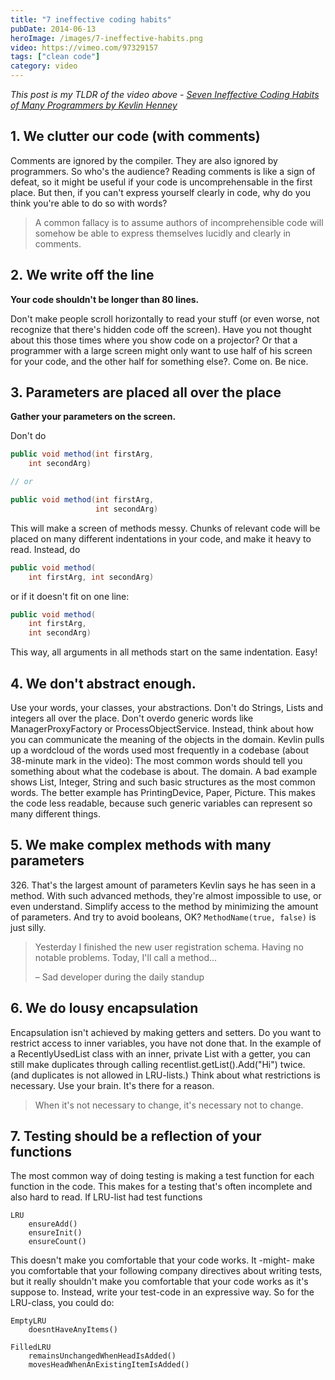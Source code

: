 ```yaml
---
title: "7 ineffective coding habits"
pubDate: 2014-06-13
heroImage: /images/7-ineffective-habits.png
video: https://vimeo.com/97329157
tags: ["clean code"]
category: video
---
```



<Vimeo id="https://vimeo.com/97329157" />

_This post is my TLDR of the video above - [Seven Ineffective Coding Habits of Many Programmers by Kevlin Henney](https://vimeo.com/97329157)_

## 1\. We clutter our code (with comments)

Comments are ignored by the compiler. They are also ignored by programmers. So who's the audience? Reading comments is like a sign of defeat, so it might be useful if your code is uncomprehensable in the first place. But then, if you can't express yourself clearly in code, why do you think you're able to do so with words?

> A common fallacy is to assume authors of incomprehensible code will somehow be able to express themselves lucidly and clearly in comments.

## 2. We write off the line

**Your code shouldn't be longer than 80 lines.**

Don't make people scroll horizontally to read your stuff (or even worse, not recognize that there's hidden code off the screen). Have you not thought about this those times where you show code on a projector? Or that a programmer with a large screen might only want to use half of his screen for your code, and the other half for something else?. Come on. Be nice.

## 3\. Parameters are placed all over the place

**Gather your parameters on the screen.**

Don't do

```java
public void method(int firstArg,
    int secondArg)

// or

public void method(int firstArg,
                   int secondArg)
```

This will make a screen of methods messy. Chunks of relevant code will be placed on many different indentations in your code, and make it heavy to read. Instead, do

```java
public void method(
    int firstArg, int secondArg)
```

or if it doesn't fit on one line:

```java
public void method(
    int firstArg,
    int secondArg)
```

This way, all arguments in all methods start on the same indentation. Easy!

## 4\. We don't abstract enough.

Use your words, your classes, your abstractions. Don't do Strings, Lists and integers all over the place. Don't overdo generic words like ManagerProxyFactory or ProcessObjectService. Instead, think about how you can communicate the meaning of the objects in the domain. Kevlin pulls up a wordcloud of the words used most frequently in a codebase (about 38-minute mark in the video): The most common words should tell you something about what the codebase is about. The domain. A bad example shows List, Integer, String and such basic structures as the most common words. The better example has PrintingDevice, Paper, Picture. This makes the code less readable, because such generic variables can represent so many different things.

## 5\. We make complex methods with many parameters

326\. That's the largest amount of parameters Kevlin says he has seen in a method. With such advanced methods, they're almost impossible to use, or even understand. Simplify access to the method by minimizing the amount of parameters. And try to avoid booleans, OK? `MethodName(true, false)` is just silly.

> Yesterday I finished the new user registration schema. Having no notable problems. Today, I'll call a method...
>
> – Sad developer during the daily standup

## 6\. We do lousy encapsulation

Encapsulation isn't achieved by making getters and setters. Do you want to restrict access to inner variables, you have not done that. In the example of a RecentlyUsedList class with an inner, private List with a getter, you can still make duplicates through calling recentlist.getList().Add("Hi") twice. (and duplicates is not allowed in LRU-lists.) Think about what restrictions is necessary. Use your brain. It's there for a reason.

> When it's not necessary to change, it's necessary not to change.

## 7\. Testing should be a reflection of your functions

The most common way of doing testing is making a test function for each function in the code. This makes for a testing that's often incomplete and also hard to read. If LRU-list had test functions

```
LRU
    ensureAdd()
    ensureInit()
    ensureCount()
```

This doesn't make you comfortable that your code works. It -might- make you comfortable that your following company directives about writing tests, but it really shouldn't make you comfortable that your code works as it's suppose to. Instead, write your test-code in an expressive way. So for the LRU-class, you could do:

```
EmptyLRU
    doesntHaveAnyItems()

FilledLRU
    remainsUnchangedWhenHeadIsAdded()
    movesHeadWhenAnExistingItemIsAdded()
```

